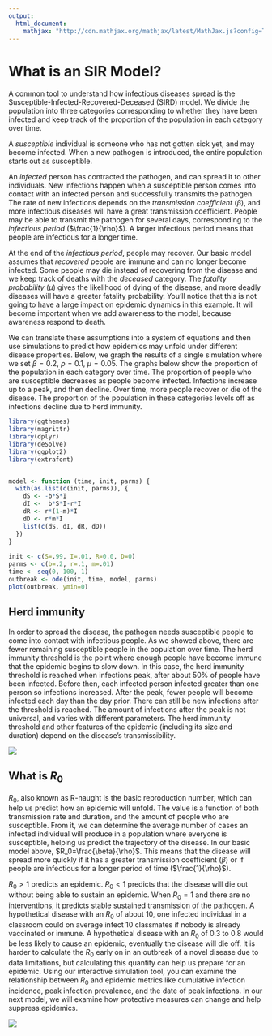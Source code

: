 ```yaml
---
output:
  html_document:
    mathjax: "http://cdn.mathjax.org/mathjax/latest/MathJax.js?config=TeX-AMS-MML_HTMLorMML"
---
```


# What is an SIR Model?

A common tool to understand how infectious diseases spread is the Susceptible-Infected-Recovered-Deceased (SIRD) model. We divide the population into three categories corresponding to whether they have been infected and keep track of the proportion of the population in each category over time.

A *susceptible* individual is someone who has not gotten sick yet, and may become infected. When a new pathogen is introduced, the entire population starts out as susceptible.

An *infected* person has contracted the pathogen, and can spread it to other individuals. New infections happen when a susceptible person comes into contact with an infected person and successfully transmits the pathogen. The rate of new infections depends on the *transmission coefficient* ($\beta$), and more infectious diseases will have a great transmission coefficient. People may be able to transmit the pathogen for several days, corresponding to the *infectious period* ($\frac{1}{\rho}$). A larger infectious period means that people are infectious for a longer time.

At the end of the *infectious period*, people may recover. Our basic model assumes that *recovered* people are immune and can no longer become infected. Some people may die instead of recovering from the disease and we keep track of deaths with the *deceased* category. The *fatality probability* ($\mu$) gives the likelihood of dying of the disease, and more deadly diseases will have a greater fatality probability. You'll notice that this is not going to have a large impact on epidemic dynamics in this example. It will become important when we add awareness to the model, because awareness respond to death.

We can translate these assumptions into a system of equations and then use simulations to predict how epidemics may unfold under different disease properties. Below, we graph the results of a single simulation where we set $\beta=0.2$, $\rho=0.1$, $\mu=0.05$. The graphs below show the proportion of the population in each category over time. The proportion of people who are susceptible decreases as people become infected. Infections increase up to a peak, and then decline. Over time, more people recover or die of the disease. The proportion of the population in these categories levels off as infections decline due to herd immunity.

```r
library(ggthemes)
library(magrittr)
library(dplyr)
library(deSolve)
library(ggplot2)
library(extrafont)


model <- function (time, init, parms) {
  with(as.list(c(init, parms)), {
    dS <- -b*S*I
    dI <-  b*S*I-r*I
    dR <- r*(1-m)*I
    dD <- r*m*I
    list(c(dS, dI, dR, dD))
  })
}
     
init <- c(S=.99, I=.01, R=0.0, D=0)
parms <- c(b=.2, r=.1, m=.01)
time <- seq(0, 100, 1)
outbreak <- ode(init, time, model, parms)
plot(outbreak, ymin=0)
```

## Herd immunity

In order to spread the disease, the pathogen needs susceptible people to come into contact with infectious people. As we showed above, there are fewer remaining susceptible people in the population over time. The herd immunity threshold is the point where enough people have become immune that the epidemic begins to slow down. In this case, the herd immunity threshold is reached when infections peak, after about 50% of people have been infected. Before then, each infected person infected greater than one person so infections increased. After the peak, fewer people will become infected each day than the day prior. There can still be new infections after the threshold is reached. The amount of infections after the peak is not universal, and varies with different parameters. The herd immunity threshold and other features of the epidemic (including its size and duration) depend on the disease's transmissibility.

![](images/HIT.png)

## What is $R_0$

$R_0$, also known as R-naught is the basic reproduction number, which can help us predict how an epidemic will unfold. The value is a function of both transmission rate and duration, and the amount of people who are susceptible. From it, we can determine the average number of cases an infected individual will produce in a population where everyone is susceptible, helping us predict the trajectory of the disease. In our basic model above, $R_0=\frac{\beta}{\rho}$. This means that the disease will spread more quickly if it has a greater transmission coefficient ($\beta$) or if people are infectious for a longer period of time ($\frac{1}{\rho}$).

$R_0>1$ predicts an epidemic. $R_0<1$ predicts that the disease will die out without being able to sustain an epidemic. When $R_0=1$ and there are no interventions, it predicts stable sustained transmission of the pathogen. A hypothetical disease with an $R_0$ of about 10, one infected individual in a classroom could on average infect 10 classmates if nobody is already vaccinated or immune. A hypothetical disease with an $R_0$ of 0.3 to 0.8 would be less likely to cause an epidemic, eventually the disease will die off. It is harder to calculate the $R_0$ early on in an outbreak of a novel disease due to data limitations, but calculating this quantity can help us prepare for an epidemic. Using our interactive simulation tool, you can examine the relationship between $R_0$ and epidemic metrics like cumulative infection incidence, peak infection prevalence, and the date of peak infections. In our next model, we will examine how protective measures can change and help suppress epidemics.

![](images/Picture7.png)
